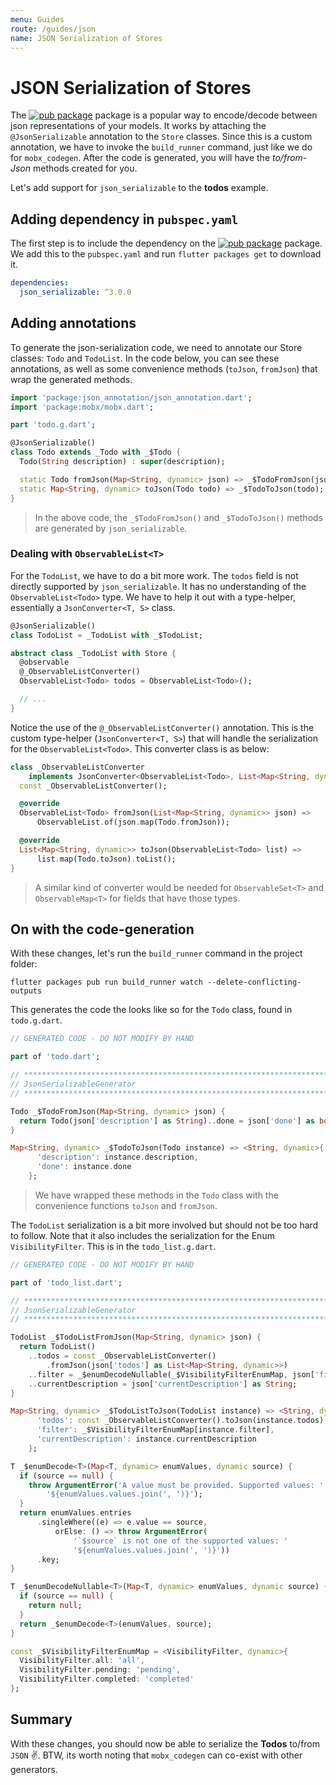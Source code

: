 ```yaml
---
menu: Guides
route: /guides/json
name: JSON Serialization of Stores
---
```


# JSON Serialization of Stores

The [![pub package](https://img.shields.io/pub/v/json_serializable.svg?label=json_serializable&color=blue)](https://pub.dartlang.org/packages/json_serializable) package is a popular way to encode/decode between json representations of your models. It works by attaching the `@JsonSerializable` annotation to the `Store` classes. Since this is a custom annotation, we have to invoke the `build_runner` command, just like we do for `mobx_codegen`. After the code is generated, you will have the _to/from-Json_ methods created for you.

Let's add support for `json_serializable` to the **todos** example.

## Adding dependency in `pubspec.yaml`

The first step is to include the dependency on the [![pub package](https://img.shields.io/pub/v/json_serializable.svg?label=json_serializable&color=blue)](https://pub.dartlang.org/packages/json_serializable) package. We add this to the `pubspec.yaml` and run `flutter packages get` to download it.

```yaml
dependencies:
  json_serializable: ^3.0.0
```

## Adding annotations

To generate the json-serialization code, we need to annotate our Store classes: `Todo` and `TodoList`. In the code below, you can see these annotations, as well as some convenience methods (`toJson`, `fromJson`) that wrap the generated methods.

```dart
import 'package:json_annotation/json_annotation.dart';
import 'package:mobx/mobx.dart';

part 'todo.g.dart';

@JsonSerializable()
class Todo extends _Todo with _$Todo {
  Todo(String description) : super(description);

  static Todo fromJson(Map<String, dynamic> json) => _$TodoFromJson(json);
  static Map<String, dynamic> toJson(Todo todo) => _$TodoToJson(todo);
}

```

> In the above code, the `_$TodoFromJson()` and `_$TodoToJson()` methods are generated by `json_serializable`.

### Dealing with `ObservableList<T>`

For the `TodoList`, we have to do a bit more work. The `todos` field is not directly supported by `json_serializable`. It has no understanding of the `ObservableList<Todo>` type. We have to help it out with a type-helper, essentially a `JsonConverter<T, S>` class.

```dart
@JsonSerializable()
class TodoList = _TodoList with _$TodoList;

abstract class _TodoList with Store {
  @observable
  @_ObservableListConverter()
  ObservableList<Todo> todos = ObservableList<Todo>();

  // ...
}
```

Notice the use of the `@_ObservableListConverter()` annotation. This is the custom type-helper (`JsonConverter<T, S>`) that will handle the serialization for the `ObservableList<Todo>`. This converter class is as below:

```dart
class _ObservableListConverter
    implements JsonConverter<ObservableList<Todo>, List<Map<String, dynamic>>> {
  const _ObservableListConverter();

  @override
  ObservableList<Todo> fromJson(List<Map<String, dynamic>> json) =>
      ObservableList.of(json.map(Todo.fromJson));

  @override
  List<Map<String, dynamic>> toJson(ObservableList<Todo> list) =>
      list.map(Todo.toJson).toList();
}

```

> A similar kind of converter would be needed for `ObservableSet<T>` and `ObservableMap<T>` for fields that have those types.

## On with the code-generation

With these changes, let's run the `build_runner` command in the project folder:

```
flutter packages pub run build_runner watch --delete-conflicting-outputs
```

This generates the code the looks like so for the `Todo` class, found in `todo.g.dart`.

```dart
// GENERATED CODE - DO NOT MODIFY BY HAND

part of 'todo.dart';

// **************************************************************************
// JsonSerializableGenerator
// **************************************************************************

Todo _$TodoFromJson(Map<String, dynamic> json) {
  return Todo(json['description'] as String)..done = json['done'] as bool;
}

Map<String, dynamic> _$TodoToJson(Todo instance) => <String, dynamic>{
      'description': instance.description,
      'done': instance.done
    };

```

> We have wrapped these methods in the `Todo` class with the convenience functions `toJson` and `fromJson`.

The `TodoList` serialization is a bit more involved but should not be too hard to follow. Note that it also includes the serialization for the Enum `VisibilityFilter`. This is in the `todo_list.g.dart`.

```dart
// GENERATED CODE - DO NOT MODIFY BY HAND

part of 'todo_list.dart';

// **************************************************************************
// JsonSerializableGenerator
// **************************************************************************

TodoList _$TodoListFromJson(Map<String, dynamic> json) {
  return TodoList()
    ..todos = const _ObservableListConverter()
        .fromJson(json['todos'] as List<Map<String, dynamic>>)
    ..filter = _$enumDecodeNullable(_$VisibilityFilterEnumMap, json['filter'])
    ..currentDescription = json['currentDescription'] as String;
}

Map<String, dynamic> _$TodoListToJson(TodoList instance) => <String, dynamic>{
      'todos': const _ObservableListConverter().toJson(instance.todos),
      'filter': _$VisibilityFilterEnumMap[instance.filter],
      'currentDescription': instance.currentDescription
    };

T _$enumDecode<T>(Map<T, dynamic> enumValues, dynamic source) {
  if (source == null) {
    throw ArgumentError('A value must be provided. Supported values: '
        '${enumValues.values.join(', ')}');
  }
  return enumValues.entries
      .singleWhere((e) => e.value == source,
          orElse: () => throw ArgumentError(
              '`$source` is not one of the supported values: '
              '${enumValues.values.join(', ')}'))
      .key;
}

T _$enumDecodeNullable<T>(Map<T, dynamic> enumValues, dynamic source) {
  if (source == null) {
    return null;
  }
  return _$enumDecode<T>(enumValues, source);
}

const _$VisibilityFilterEnumMap = <VisibilityFilter, dynamic>{
  VisibilityFilter.all: 'all',
  VisibilityFilter.pending: 'pending',
  VisibilityFilter.completed: 'completed'
};

```

## Summary

With these changes, you should now be able to serialize the **Todos** to/from `JSON` ✌️. BTW, its worth noting that `mobx_codegen` can co-exist with other generators.
